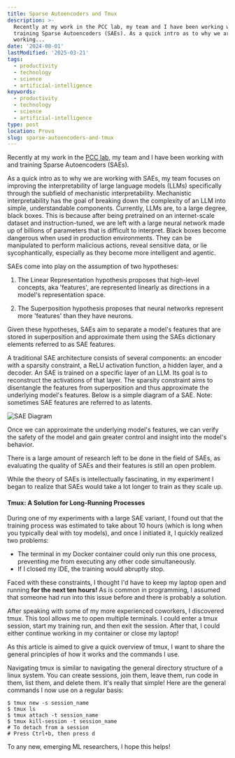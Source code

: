 ```yaml
---
title: Sparse Autoencoders and Tmux
description: >-
  Recently at my work in the PCC lab, my team and I have been working with and
  training Sparse Autoencoders (SAEs). As a quick intro as to why we are
  working...
date: '2024-08-01'
lastModified: '2025-03-21'
tags:
  - productivity
  - technology
  - science
  - artificial-intelligence
keywords:
  - productivity
  - technology
  - science
  - artificial-intelligence
type: post
location: Provo
slug: sparse-autoencoders-and-tmux
---
```


Recently at my work in the [PCC lab](https://github.com/BYU-PCCL), my team and I have been working with and training Sparse Autoencoders (SAEs). 

As a quick intro as to why we are working with SAEs, my team focuses on improving the interpretability of large language models (LLMs) specifically through the subfield of mechanistic interpretability. 
Mechanistic interpretability has the goal of breaking down the complexity of an LLM into simple, understandable components. Currently, LLMs are, to a large degree, black boxes. 
This is because after being pretrained on an internet-scale dataset and instruction-tuned, we are left with a large neural network made up of billions of parameters that is difficult to interpret. 
Black boxes become dangerous when used in production environments. They can be manipulated to perform malicious actions, reveal sensitive data, or lie sycophantically, especially as they become more intelligent and agentic.

SAEs come into play on the assumption of two hypotheses: 

1. The Linear Representation hypothesis proposes that high-level concepts, aka 'features', are represented linearly as directions in a model's representation space.

2. The Superposition hypothesis proposes that neural networks represent more 'features' than they have neurons. 

Given these hypotheses, SAEs aim to separate a model's features that are stored in superposition and approximate them using the SAEs dictionary elements referred to as SAE features.

A traditional SAE architecture consists of several components: an encoder with a sparsity constraint, a ReLU activation function, a hidden layer, and a decoder. 
An SAE is trained on a specific layer of an LLM. Its goal is to reconstruct the activations of that layer. 
The sparsity constraint aims to disentangle the features from superposition and thus approximate the underlying model's features. 
Below is a simple diagram of a SAE. Note: sometimes SAE features are referred to as latents.

![SAE Diagram](/post3-asset1.png)

Once we can approximate the underlying model's features, we can verify the safety of the model and gain greater control and insight into the model's behavior.

There is a large amount of research left to be done in the field of SAEs, as evaluating the quality of SAEs and their features is still an open problem.

While the theory of SAEs is intellectually fascinating, in my experiment I began to realize that SAEs would take a lot longer to train as they scale up.

#### Tmux: A Solution for Long-Running Processes

During one of my experiments with a large SAE variant, I found out that the training process was estimated to take about 10 hours (which is long when you typically deal with toy models), and once I initiated it, I quickly realized two problems:

- The terminal in my Docker container could only run this one process, preventing me from executing any other code simultaneously.
- If I closed my IDE, the training would abruptly stop.

Faced with these constraints, I thought I'd have to keep my laptop open and running **for the next ten hours!** As is common in programming, I assumed that someone had run into this issue before and there is probably a solution.

After speaking with some of my more experienced coworkers, I discovered tmux. This tool allows me to open multiple terminals. I could enter a tmux session, start my training run, and then exit the session. After that, I could either continue working in my container or close my laptop!

As this article is aimed to give a quick overview of tmux, I want to share the general principles of how it works and the commands I use. 

Navigating tmux is similar to navigating the general directory structure of a linux system. You can create sessions, join them, leave them, run code in them, list them, and delete them. It's really that simple! Here are the general commands I now use on a regular basis:

```
$ tmux new -s session_name 
$ tmux ls
$ tmux attach -t session_name
$ tmux kill-session -t session_name
# To detach from a session
# Press Ctrl+b, then press d
```

To any new, emerging ML researchers, I hope this helps!
